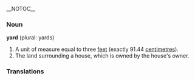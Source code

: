 __NOTOC__

=== Noun ===
'''yard''' (plural: yards)

# A unit of measure equal to three [[feet]] (exactly 91.44 [[centimetre]]s).
# The land surrounding a house, which is owned by the house's owner.

=== Translations ===